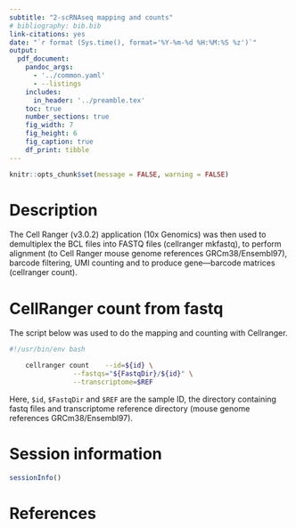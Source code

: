 ```yaml
---
subtitle: "2-scRNAseq mapping and counts"
# bibliography: bib.bib
link-citations: yes
date: "`r format (Sys.time(), format='%Y-%m-%d %H:%M:%S %z')`"
output: 
  pdf_document:
    pandoc_args: 
      - '../common.yaml'
      - --listings
    includes: 
      in_header: '../preamble.tex'
    toc: true
    number_sections: true
    fig_width: 7
    fig_height: 6
    fig_caption: true
    df_print: tibble
---
```


```r
knitr::opts_chunk$set(message = FALSE, warning = FALSE)
```

\newpage

# Description

The Cell Ranger (v3.0.2) application (10x Genomics) was then used to demultiplex the BCL files into FASTQ files (cellranger mkfastq), to perform alignment (to Cell Ranger mouse genome references GRCm38/Ensembl97), barcode filtering, UMI counting and to produce gene—barcode matrices (cellranger count).

# CellRanger count from fastq

The script below was used to do the mapping and counting with Cellranger. 

```bash
#!/usr/bin/env bash

	cellranger count	--id=${id} \
				--fastqs="${FastqDir}/${id}" \
				--transcriptome=$REF

```

Here, `$id`, `$FastqDir` and `$REF` are the sample ID, the directory containing fastq files and transcriptome reference directory (mouse genome references GRCm38/Ensembl97). 

# Session information

```r
sessionInfo()
```

# References
